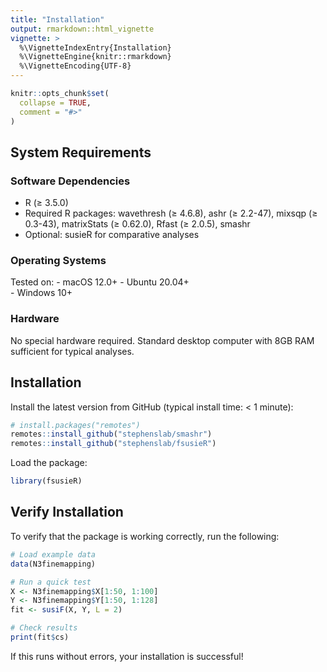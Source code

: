 ```yaml
---
title: "Installation"
output: rmarkdown::html_vignette
vignette: >
  %\VignetteIndexEntry{Installation}
  %\VignetteEngine{knitr::rmarkdown}
  %\VignetteEncoding{UTF-8}
---
```


```r
knitr::opts_chunk$set(
  collapse = TRUE,
  comment = "#>"
)
```

## System Requirements

### Software Dependencies
- R (≥ 3.5.0)
- Required R packages: wavethresh (≥ 4.6.8), ashr (≥ 2.2-47), mixsqp (≥ 0.3-43), matrixStats (≥ 0.62.0), Rfast (≥ 2.0.5), smashr
- Optional: susieR for comparative analyses

### Operating Systems
Tested on:
- macOS 12.0+
- Ubuntu 20.04+  
- Windows 10+

### Hardware
No special hardware required. Standard desktop computer with 8GB RAM sufficient for typical analyses.

## Installation

Install the latest version from GitHub (typical install time: < 1 minute):

```r
# install.packages("remotes")
remotes::install_github("stephenslab/smashr")
remotes::install_github("stephenslab/fsusieR")
```

Load the package:

```r
library(fsusieR)
```

## Verify Installation

To verify that the package is working correctly, run the following:

```r
# Load example data
data(N3finemapping)

# Run a quick test
X <- N3finemapping$X[1:50, 1:100]  
Y <- N3finemapping$Y[1:50, 1:128]  
fit <- susiF(X, Y, L = 2)

# Check results
print(fit$cs)
```

If this runs without errors, your installation is successful!